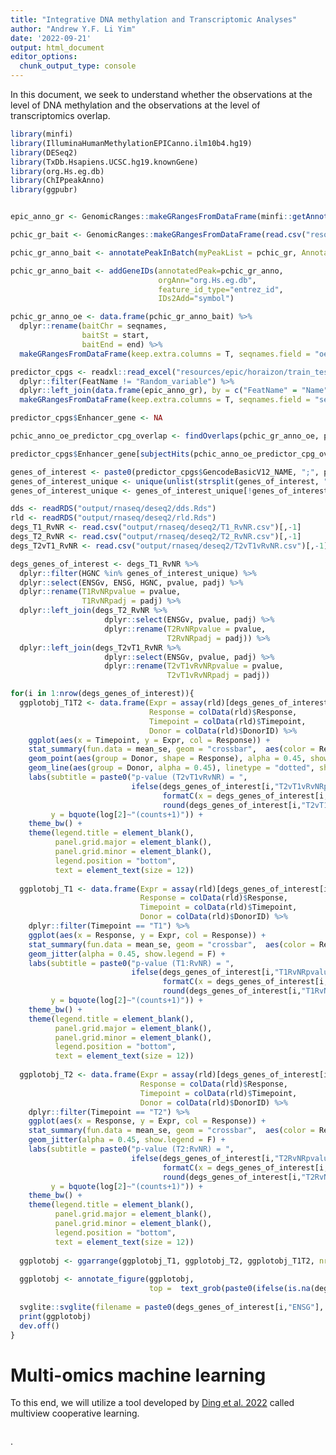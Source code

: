 ```yaml
---
title: "Integrative DNA methylation and Transcriptomic Analyses"
author: "Andrew Y.F. Li Yim"
date: '2022-09-21'
output: html_document
editor_options: 
  chunk_output_type: console
---
```


In this document, we seek to understand whether the observations at the level of DNA methylation and the observations at the level of transcriptomics overlap.

```r
library(minfi)
library(IlluminaHumanMethylationEPICanno.ilm10b4.hg19)
library(DESeq2)
library(TxDb.Hsapiens.UCSC.hg19.knownGene)
library(org.Hs.eg.db)
library(ChIPpeakAnno)
library(ggpubr)
```

```r

```

```r
epic_anno_gr <- GenomicRanges::makeGRangesFromDataFrame(minfi::getAnnotation(IlluminaHumanMethylationEPICanno.ilm10b4.hg19), keep.extra.columns = T, start.field = "pos", end.field = "pos", seqnames.field = "chr")

pchic_gr_bait <- GenomicRanges::makeGRangesFromDataFrame(read.csv("resources/pchic/ActivePromoterEnhancerLinks.tsv", sep = "\t"), keep.extra.columns = T, start.field = "baitSt", end.field = "baitEnd", seqnames.field = "baitChr")

pchic_gr_anno_bait <- annotatePeakInBatch(myPeakList = pchic_gr, AnnotationData=genes(TxDb.Hsapiens.UCSC.hg19.knownGene))

pchic_gr_anno_bait <- addGeneIDs(annotatedPeak=pchic_gr_anno,
                                 orgAnn="org.Hs.eg.db",
                                 feature_id_type="entrez_id",
                                 IDs2Add="symbol")

pchic_gr_anno_oe <- data.frame(pchic_gr_anno_bait) %>%
  dplyr::rename(baitChr = seqnames,
                baitSt = start,
                baitEnd = end) %>%
  makeGRangesFromDataFrame(keep.extra.columns = T, seqnames.field = "oeChr", start.field = "oeSt", end.field = "oeEnd")

predictor_cpgs <- readxl::read_excel("resources/epic/horaizon/train_test_split/feature_importances.xlsx") %>%
  dplyr::filter(FeatName != "Random_variable") %>%
  dplyr::left_join(data.frame(epic_anno_gr), by = c("FeatName" = "Name")) %>%
  makeGRangesFromDataFrame(keep.extra.columns = T, seqnames.field = "seqnames", start.field = "start", end.field = "end")

predictor_cpgs$Enhancer_gene <- NA

pchic_anno_oe_predictor_cpg_overlap <- findOverlaps(pchic_gr_anno_oe, predictor_cpgs)

predictor_cpgs$Enhancer_gene[subjectHits(pchic_anno_oe_predictor_cpg_overlap)] <- pchic_gr_anno_oe[queryHits(pchic_anno_oe_predictor_cpg_overlap),]$symbol

genes_of_interest <- paste0(predictor_cpgs$GencodeBasicV12_NAME, ";", predictor_cpgs$Enhancer_gene)
genes_of_interest_unique <- unique(unlist(strsplit(genes_of_interest, ";")))
genes_of_interest_unique <- genes_of_interest_unique[!genes_of_interest_unique %in% c("", "NA")]
```

```r
dds <- readRDS("output/rnaseq/deseq2/dds.Rds")
rld <- readRDS("output/rnaseq/deseq2/rld.Rds")
degs_T1_RvNR <- read.csv("output/rnaseq/deseq2/T1_RvNR.csv")[,-1]
degs_T2_RvNR <- read.csv("output/rnaseq/deseq2/T2_RvNR.csv")[,-1]
degs_T2vT1_RvNR <- read.csv("output/rnaseq/deseq2/T2vT1vRvNR.csv")[,-1]

degs_genes_of_interest <- degs_T1_RvNR %>%
  dplyr::filter(HGNC %in% genes_of_interest_unique) %>%
  dplyr::select(ENSGv, ENSG, HGNC, pvalue, padj) %>%
  dplyr::rename(T1RvNRpvalue = pvalue, 
                T1RvNRpadj = padj) %>%
  dplyr::left_join(degs_T2_RvNR %>%
                     dplyr::select(ENSGv, pvalue, padj) %>%
                     dplyr::rename(T2RvNRpvalue = pvalue, 
                                   T2RvNRpadj = padj)) %>%
  dplyr::left_join(degs_T2vT1_RvNR %>%
                     dplyr::select(ENSGv, pvalue, padj) %>%
                     dplyr::rename(T2vT1vRvNRpvalue = pvalue, 
                                   T2vT1vRvNRpadj = padj))

for(i in 1:nrow(degs_genes_of_interest)){
  ggplotobj_T1T2 <- data.frame(Expr = assay(rld)[degs_genes_of_interest[i,"ENSGv"],],
                               Response = colData(rld)$Response,
                               Timepoint = colData(rld)$Timepoint,
                               Donor = colData(rld)$DonorID) %>%
    ggplot(aes(x = Timepoint, y = Expr, col = Response)) +
    stat_summary(fun.data = mean_se, geom = "crossbar",  aes(color = Response)) +
    geom_point(aes(group = Donor, shape = Response), alpha = 0.45, show.legend = F, position = position_dodge(0.1)) +
    geom_line(aes(group = Donor, alpha = 0.45), linetype = "dotted", show.legend = F, position = position_dodge(0.1)) +
    labs(subtitle = paste0("p-value (T2vT1vRvNR) = ", 
                           ifelse(degs_genes_of_interest[i,"T2vT1vRvNRpvalue"]<0.01, 
                                  formatC(x = degs_genes_of_interest[i,"T2vT1vRvNRpvalue"], digits = 3, format = "e"),
                                  round(degs_genes_of_interest[i,"T2vT1vRvNRpvalue"], digits = 3))), 
         y = bquote(log[2]~"(counts+1)")) +
    theme_bw() +
    theme(legend.title = element_blank(),
          panel.grid.major = element_blank(), 
          panel.grid.minor = element_blank(),
          legend.position = "bottom",
          text = element_text(size = 12))
  
  ggplotobj_T1 <- data.frame(Expr = assay(rld)[degs_genes_of_interest[i,"ENSGv"],],
                             Response = colData(rld)$Response,
                             Timepoint = colData(rld)$Timepoint,
                             Donor = colData(rld)$DonorID) %>%
    dplyr::filter(Timepoint == "T1") %>%
    ggplot(aes(x = Response, y = Expr, col = Response)) +
    stat_summary(fun.data = mean_se, geom = "crossbar",  aes(color = Response)) +
    geom_jitter(alpha = 0.45, show.legend = F) +
    labs(subtitle = paste0("p-value (T1:RvNR) = ",
                           ifelse(degs_genes_of_interest[i,"T1RvNRpvalue"]<0.01, 
                                  formatC(x = degs_genes_of_interest[i,"T1RvNRpvalue"], digits = 3, format = "e"),
                                  round(degs_genes_of_interest[i,"T1RvNRpvalue"], digits = 3))), 
         y = bquote(log[2]~"(counts+1)")) +
    theme_bw() +
    theme(legend.title = element_blank(),
          panel.grid.major = element_blank(), 
          panel.grid.minor = element_blank(),
          legend.position = "bottom",
          text = element_text(size = 12))
  
  ggplotobj_T2 <- data.frame(Expr = assay(rld)[degs_genes_of_interest[i,"ENSGv"],],
                             Response = colData(rld)$Response,
                             Timepoint = colData(rld)$Timepoint,
                             Donor = colData(rld)$DonorID) %>%
    dplyr::filter(Timepoint == "T2") %>%
    ggplot(aes(x = Response, y = Expr, col = Response)) +
    stat_summary(fun.data = mean_se, geom = "crossbar",  aes(color = Response)) +
    geom_jitter(alpha = 0.45, show.legend = F) +
    labs(subtitle = paste0("p-value (T2:RvNR) = ",
                           ifelse(degs_genes_of_interest[i,"T2RvNRpvalue"]<0.01, 
                                  formatC(x = degs_genes_of_interest[i,"T2RvNRpvalue"], digits = 3, format = "e"),
                                  round(degs_genes_of_interest[i,"T2RvNRpvalue"], digits = 3))), 
         y = bquote(log[2]~"(counts+1)")) +
    theme_bw() +
    theme(legend.title = element_blank(),
          panel.grid.major = element_blank(), 
          panel.grid.minor = element_blank(),
          legend.position = "bottom",
          text = element_text(size = 12))
  
  ggplotobj <- ggarrange(ggplotobj_T1, ggplotobj_T2, ggplotobj_T1T2, nrow = 1, ncol = 3, align = "hv")
  
  ggplotobj <- annotate_figure(ggplotobj, 
                               top =  text_grob(paste0(ifelse(is.na(degs_genes_of_interest[i,"HGNC"]), "", degs_genes_of_interest[i,"HGNC"]), " (", predictor_cpg_degs_T1_RvNR[i,"ENSGv"], ")"), face = "bold"))
  
  svglite::svglite(filename = paste0(degs_genes_of_interest[i,"ENSG"], ".svg"), width = 15, height = 5)
  print(ggplotobj)
  dev.off()
}
```




# Multi-omics machine learning

To this end, we will utilize a tool developed by [Ding et al. 2022](https://www.pnas.org/doi/10.1073/pnas.2202113119) called multiview cooperative learning. 

```r

```

.